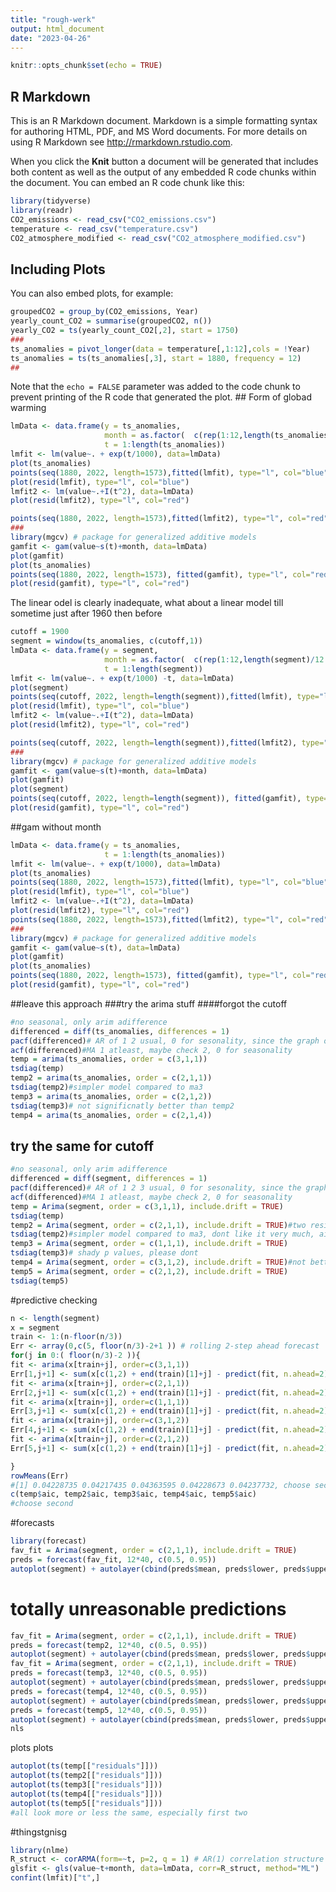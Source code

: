 ```yaml
---
title: "rough-werk"
output: html_document
date: "2023-04-26"
---
```


```r
knitr::opts_chunk$set(echo = TRUE)
```

## R Markdown

This is an R Markdown document. Markdown is a simple formatting syntax for authoring HTML, PDF, and MS Word documents. For more details on using R Markdown see <http://rmarkdown.rstudio.com>.

When you click the **Knit** button a document will be generated that includes both content as well as the output of any embedded R code chunks within the document. You can embed an R code chunk like this:

```r
library(tidyverse)
library(readr)
CO2_emissions <- read_csv("CO2_emissions.csv")
temperature <- read_csv("temperature.csv")
CO2_atmosphere_modified <- read_csv("CO2_atmosphere_modified.csv")
```

## Including Plots

You can also embed plots, for example:

```r
groupedCO2 = group_by(CO2_emissions, Year)
yearly_count_CO2 = summarise(groupedCO2, n())
yearly_CO2 = ts(yearly_count_CO2[,2], start = 1750)
###
ts_anomalies = pivot_longer(data = temperature[,1:12],cols = !Year)
ts_anomalies = ts(ts_anomalies[,3], start = 1880, frequency = 12)
##

```

Note that the `echo = FALSE` parameter was added to the code chunk to prevent printing of the R code that generated the plot.
## Form of globad warming

```r
lmData <- data.frame(y = ts_anomalies,
                     month = as.factor(  c(rep(1:12,length(ts_anomalies)/12 ),1)),
                     t = 1:length(ts_anomalies))
lmfit <- lm(value~. + exp(t/1000), data=lmData)
plot(ts_anomalies)
points(seq(1880, 2022, length=1573),fitted(lmfit), type="l", col="blue")
plot(resid(lmfit), type="l", col="blue")
lmfit2 <- lm(value~.+I(t^2), data=lmData)
plot(resid(lmfit2), type="l", col="red")

points(seq(1880, 2022, length=1573),fitted(lmfit2), type="l", col="red")
###
library(mgcv) # package for generalized additive models
gamfit <- gam(value~s(t)+month, data=lmData)
plot(gamfit)
plot(ts_anomalies)
points(seq(1880, 2022, length=1573), fitted(gamfit), type="l", col="red")
plot(resid(gamfit), type="l", col="red")
```


The linear odel is clearly inadequate, what about a linear model till sometime just after 1960 then before
```r
cutoff = 1900
segment = window(ts_anomalies, c(cutoff,1))
lmData <- data.frame(y = segment,
                     month = as.factor(  c(rep(1:12,length(segment)/12 ),1)),
                     t = 1:length(segment))
lmfit <- lm(value~. + exp(t/1000) -t, data=lmData)
plot(segment)
points(seq(cutoff, 2022, length=length(segment)),fitted(lmfit), type="l", col="blue")
plot(resid(lmfit), type="l", col="blue")
lmfit2 <- lm(value~.+I(t^2), data=lmData)
plot(resid(lmfit2), type="l", col="red")

points(seq(cutoff, 2022, length=length(segment)),fitted(lmfit2), type="l", col="red")
###
library(mgcv) # package for generalized additive models
gamfit <- gam(value~s(t)+month, data=lmData)
plot(gamfit)
plot(segment)
points(seq(cutoff, 2022, length=length(segment)), fitted(gamfit), type="l", col="red")
plot(resid(gamfit), type="l", col="red")
```


##gam without month
```r
lmData <- data.frame(y = ts_anomalies,
                     t = 1:length(ts_anomalies))
lmfit <- lm(value~. + exp(t/1000), data=lmData)
plot(ts_anomalies)
points(seq(1880, 2022, length=1573),fitted(lmfit), type="l", col="blue")
plot(resid(lmfit), type="l", col="blue")
lmfit2 <- lm(value~.+I(t^2), data=lmData)
plot(resid(lmfit2), type="l", col="red")
points(seq(1880, 2022, length=1573),fitted(lmfit2), type="l", col="red")
###
library(mgcv) # package for generalized additive models
gamfit <- gam(value~s(t), data=lmData)
plot(gamfit)
plot(ts_anomalies)
points(seq(1880, 2022, length=1573), fitted(gamfit), type="l", col="red")
plot(resid(gamfit), type="l", col="red")
```
##leave this approach
###try the arima stuff
####forgot the cutoff
```r
#no seasonal, only arim adifference
differenced = diff(ts_anomalies, differences = 1) 
pacf(differenced)# AR of 1 2 usual, 0 for sesonality, since the graph oes down slowly, also some part of MA
acf(differenced)#MA 1 atleast, maybe check 2, 0 for seasonality
temp = arima(ts_anomalies, order = c(3,1,1))
tsdiag(temp)
temp2 = arima(ts_anomalies, order = c(2,1,1))
tsdiag(temp2)#simpler model compared to ma3
temp3 = arima(ts_anomalies, order = c(2,1,2))
tsdiag(temp3)# not significnatly better than temp2
temp4 = arima(ts_anomalies, order = c(2,1,4))


```

## try the same for cutoff
```r
#no seasonal, only arim adifference
differenced = diff(segment, differences = 1) 
pacf(differenced)# AR of 1 2 3 usual, 0 for sesonality, since the graph oes down slowly, also some part of MA
acf(differenced)#MA 1 atleast, maybe check 2, 0 for seasonality
temp = Arima(segment, order = c(3,1,1), include.drift = TRUE)
tsdiag(temp)
temp2 = Arima(segment, order = c(2,1,1), include.drift = TRUE)#two residuals at k = 4 sigma squared, dont like it
tsdiag(temp2)#simpler model compared to ma3, dont like it very much, aic etc are close
temp3 = Arima(segment, order = c(1,1,1), include.drift = TRUE)
tsdiag(temp3)# shady p values, please dont
temp4 = Arima(segment, order = c(3,1,2), include.drift = TRUE)#not better compared to temp, very large residuals sometimes
temp5 = Arima(segment, order = c(2,1,2), include.drift = TRUE)
tsdiag(temp5)

```

#predictive checking
```r
n <- length(segment)
x = segment
train <- 1:(n-floor(n/3))
Err <- array(0,c(5, floor(n/3)-2+1 )) # rolling 2-step ahead forecast
for(j in 0:( floor(n/3)-2 )){
fit <- arima(x[train+j], order=c(3,1,1))
Err[1,j+1] <- sum(x[c(1,2) + end(train)[1]+j] - predict(fit, n.ahead=2)$pred)^2
fit <- arima(x[train+j], order=c(2,1,1))
Err[2,j+1] <- sum(x[c(1,2) + end(train)[1]+j] - predict(fit, n.ahead=2)$pred)^2
fit <- arima(x[train+j], order=c(1,1,1))
Err[3,j+1] <- sum(x[c(1,2) + end(train)[1]+j] - predict(fit, n.ahead=2)$pred)^2
fit <- arima(x[train+j], order=c(3,1,2))
Err[4,j+1] <- sum(x[c(1,2) + end(train)[1]+j] - predict(fit, n.ahead=2)$pred)^2
fit <- arima(x[train+j], order=c(2,1,2))
Err[5,j+1] <- sum(x[c(1,2) + end(train)[1]+j] - predict(fit, n.ahead=2)$pred)^2

}
rowMeans(Err)
#[1] 0.04228735 0.04217435 0.04363595 0.04228673 0.04237732, choose second
c(temp$aic, temp2$aic, temp3$aic, temp4$aic, temp5$aic)
#choose second
```

#forecasts
```r
library(forecast)
fav_fit = Arima(segment, order = c(2,1,1), include.drift = TRUE)
preds = forecast(fav_fit, 12*40, c(0.5, 0.95))
autoplot(segment) + autolayer(cbind(preds$mean, preds$lower, preds$upper)) 
```
# totally unreasonable predictions

```r
fav_fit = Arima(segment, order = c(2,1,1), include.drift = TRUE)
preds = forecast(temp2, 12*40, c(0.5, 0.95))
autoplot(segment) + autolayer(cbind(preds$mean, preds$lower, preds$upper)) 
fav_fit = Arima(segment, order = c(2,1,1), include.drift = TRUE)
preds = forecast(temp3, 12*40, c(0.5, 0.95))
autoplot(segment) + autolayer(cbind(preds$mean, preds$lower, preds$upper)) 
preds = forecast(temp4, 12*40, c(0.5, 0.95))
autoplot(segment) + autolayer(cbind(preds$mean, preds$lower, preds$upper)) 
preds = forecast(temp5, 12*40, c(0.5, 0.95))
autoplot(segment) + autolayer(cbind(preds$mean, preds$lower, preds$upper)) 
nls

```

plots plots
```r
autoplot(ts(temp[["residuals"]]))
autoplot(ts(temp2[["residuals"]]))
autoplot(ts(temp3[["residuals"]]))
autoplot(ts(temp4[["residuals"]]))
autoplot(ts(temp5[["residuals"]]))
#all look more or less the same, especially first two

```

#thingstgnisg

```r
library(nlme)
R_struct <- corARMA(form=~t, p=2, q = 1) # AR(1) correlation structure
glsfit <- gls(value~t+month, data=lmData, corr=R_struct, method="ML")
confint(lmfit)["t",]

```

